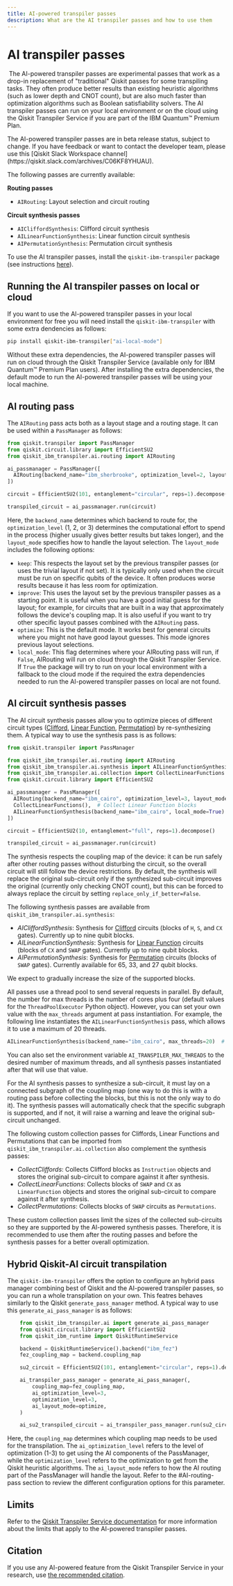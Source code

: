 ```yaml
---
title: AI-powered transpiler passes
description: What are the AI transpiler passes and how to use them
---
```


# AI transpiler passes
​
The AI-powered transpiler passes are experimental passes that work as a drop-in replacement of "traditional" Qiskit passes for some transpiling tasks. They often produce better results than existing heuristic algorithms (such as lower depth and CNOT count), but are also much faster than optimization algorithms such as Boolean satisfiability solvers. The AI transpiler passes can run on your local environment or on the cloud using the Qiskit Transpiler Service if you are part of the IBM Quantum&trade; Premium Plan.


<Admonition type="note">
    The AI-powered transpiler passes are in beta release status, subject to change.
    If you have feedback or want to contact the developer team, please use this [Qiskit Slack Workspace channel](https://qiskit.slack.com/archives/C06KF8YHUAU).
</Admonition>

The following passes are currently available:

**Routing passes**
 - `AIRouting`: Layout selection and circuit routing

**Circuit synthesis passes**
 - `AICliffordSynthesis`: Clifford circuit synthesis
 - `AILinearFunctionSynthesis`: Linear function circuit synthesis
 - `AIPermutationSynthesis`: Permutation circuit synthesis

To use the AI transpiler passes, install the `qiskit-ibm-transpiler` package (see instructions [here](./qiskit-transpiler-service#install-transpiler-service)).

## Running the AI transpiler passes on local or cloud

If you want to use the AI-powered transpiler passes in your local environment for free you will need install the `qiskit-ibm-transpiler` with some extra dendencies as follows:

```sh
pip install qiskit-ibm-transpiler["ai-local-mode"]
```

Without these extra dependencies, the AI-powered transpiler passes will run on cloud through the Qiskit Transpiler Service (available only for IBM Quantum&trade; Premium Plan users). After installing the extra dependencies, the default mode to run the AI-powered transpiler passes will be using your local machine.

## AI routing pass

The `AIRouting` pass acts both as a layout stage and a routing stage. It can be used within a `PassManager` as follows:

```python
from qiskit.transpiler import PassManager
from qiskit.circuit.library import EfficientSU2
from qiskit_ibm_transpiler.ai.routing import AIRouting

ai_passmanager = PassManager([
  AIRouting(backend_name="ibm_sherbrooke", optimization_level=2, layout_mode="optimize", local_mode=True)
])

circuit = EfficientSU2(101, entanglement="circular", reps=1).decompose()

transpiled_circuit = ai_passmanager.run(circuit)
```

Here, the `backend_name` determines which backend to route for, the `optimization_level` (1, 2, or 3) determines the computational effort to spend in the process (higher usually gives better results but takes longer), and the `layout_mode` specifies how to handle the layout selection.
The `layout_mode` includes the following options:

- `keep`: This respects the layout set by the previous transpiler passes (or uses the trivial layout if not set). It is typically only used when the circuit must be run on specific qubits of the device. It often produces worse results because it has less room for optimization.
- `improve`: This uses the layout set by the previous transpiler passes as a starting point. It is useful when you have a good initial guess for the layout; for example, for circuits that are built in a way that approximately follows the device's coupling map. It is also useful if you want to try other specific layout passes combined with the `AIRouting` pass.
- `optimize`: This is the default mode. It works best for general circuits where you might not have good layout guesses. This mode ignores previous layout selections.
- `local_mode`: This flag determines where your AIRouting pass will run, if `False`, AIRouting will run on cloud through the Qiskit Transpiler Service. If `True` the package will try to run on your local environment with a fallback to the cloud mode if the required the extra dependencies needed to run the AI-powered transpiler passes on local are not found.

## AI circuit synthesis passes

The AI circuit synthesis passes allow you to optimize pieces of different circuit types ([Clifford](/api/qiskit/qiskit.quantum_info.Clifford), [Linear Function](/api/qiskit/qiskit.circuit.library.LinearFunction), [Permutation](/api/qiskit/qiskit.circuit.library.Permutation#permutation)) by re-synthesizing them. A typical way to use the synthesis pass is as follows:

```python
from qiskit.transpiler import PassManager

from qiskit_ibm_transpiler.ai.routing import AIRouting
from qiskit_ibm_transpiler.ai.synthesis import AILinearFunctionSynthesis
from qiskit_ibm_transpiler.ai.collection import CollectLinearFunctions
from qiskit.circuit.library import EfficientSU2

ai_passmanager = PassManager([
  AIRouting(backend_name="ibm_cairo", optimization_level=3, layout_mode="optimize", local_mode=True),  # Route circuit
  CollectLinearFunctions(),  # Collect Linear Function blocks
  AILinearFunctionSynthesis(backend_name="ibm_cairo", local_mode=True)  # Re-synthesize Linear Function blocks
])

circuit = EfficientSU2(10, entanglement="full", reps=1).decompose()

transpiled_circuit = ai_passmanager.run(circuit)
```

The synthesis respects the coupling map of the device: it can be run safely after other routing passes without disturbing the circuit, so the overall circuit will still follow the device restrictions. By default, the synthesis will replace the original sub-circuit only if the synthesized sub-circuit improves the original (currently only checking CNOT count), but this can be forced to always replace the circuit by setting `replace_only_if_better=False`.

The following synthesis passes are available from `qiskit_ibm_transpiler.ai.synthesis`:

- *AICliffordSynthesis*: Synthesis for [Clifford](/api/qiskit/qiskit.quantum_info.Clifford) circuits (blocks of `H`, `S`, and `CX` gates). Currently up to nine qubit blocks.
- *AILinearFunctionSynthesis*: Synthesis for [Linear Function](/api/qiskit/qiskit.circuit.library.LinearFunction) circuits (blocks of `CX` and `SWAP` gates). Currently up to nine qubit blocks.
- *AIPermutationSynthesis*: Synthesis for [Permutation](/api/qiskit/qiskit.circuit.library.Permutation#permutation) circuits (blocks of `SWAP` gates). Currently available for 65, 33, and 27 qubit blocks.

We expect to gradually increase the size of the supported blocks.

All passes use a thread pool to send several requests in parallel. By default, the number for max threads is the number of cores plus four (default values for the `ThreadPoolExecutor` Python object). However, you can set your own value with the `max_threads` argument at pass instantiation. For example, the following line instantiates the `AILinearFunctionSynthesis` pass, which allows it to use a maximum of 20 threads.

```python
AILinearFunctionSynthesis(backend_name="ibm_cairo", max_threads=20)  # Re-synthesize Linear Function blocks using 20 threads max
```

You can also set the environment variable `AI_TRANSPILER_MAX_THREADS` to the desired number of maximum threads, and all synthesis passes instantiated after that will use that value.

For the AI synthesis passes to synthesize a sub-circuit, it must lay on a connected subgraph of the coupling map (one way to do this is with a routing pass before collecting the blocks, but this is not the only way to do it). The synthesis passes will automatically check that the specific subgraph is supported, and if not, it will raise a warning and leave the original sub-circuit unchanged.

The following custom collection passes for Cliffords, Linear Functions and Permutations that can be imported from `qiskit_ibm_transpiler.ai.collection` also complement the synthesis passes:

- *CollectCliffords*: Collects Clifford blocks as `Instruction` objects and stores the original sub-circuit to compare against it after synthesis.
- *CollectLinearFunctions*: Collects blocks of `SWAP` and `CX` as `LinearFunction` objects and stores the original sub-circuit to compare against it after synthesis.
- *CollectPermutations*: Collects blocks of `SWAP` circuits as `Permutations`.

These custom collection passes limit the sizes of the collected sub-circuits so they are supported by the AI-powered synthesis passes. Therefore, it is recommended to use them after the routing passes and before the synthesis passes for a better overall optimization.

## Hybrid Qiskit-AI circuit transpilation

The `qiskit-ibm-transpiler` offers the option to configure an hybrid pass manager combining best of Qiskit and the AI-powered transpiler passes, so you can run a whole transpilation on your own. This featres behaves similarly to the Qiskit `generate_pass_manager` method. A typical way to use this `generate_ai_pass_manager` is as follows:

```python
    from qiskit_ibm_transpiler.ai import generate_ai_pass_manager
    from qiskit.circuit.library import EfficientSU2
    from qiskit_ibm_runtime import QiskitRuntimeService

    backend = QiskitRuntimeService().backend("ibm_fez")
    fez_coupling_map = backend.coupling_map

    su2_circuit = EfficientSU2(101, entanglement="circular", reps=1).decompose()

    ai_transpiler_pass_manager = generate_ai_pass_manager(,
        coupling_map=fez_coupling_map,
        ai_optimization_level=3,
        optimization_level=3,
        ai_layout_mode=optimize,
    )

    ai_su2_transpiled_circuit = ai_transpiler_pass_manager.run(su2_circuit),
```

Here, the `coupling_map` determines which coupling map needs to be used for the transpilation. The `ai_optimization_level` refers to the level of optimization (1-3) to get using the AI components of the PassManager, while the `optimization_level` refers to the optimization to get from the Qiskit heuristic algorithms. The `ai_layout_mode` refers to how the AI routing part of the PassManager will handle the layout. Refer to the #AI-routing-pass section to review the different configuration options for this parameter.

## Limits

Refer to the [Qiskit Transpiler Service documentation](./qiskit-transpiler-service#limits-of-the-qiskit-transpiler-service) for more information about the limits that apply to the AI-powered transpiler passes.

## Citation

If you use any AI-powered feature from the Qiskit Transpiler Service in your research, use [the recommended citation](./qiskit-transpiler-service#citation).

